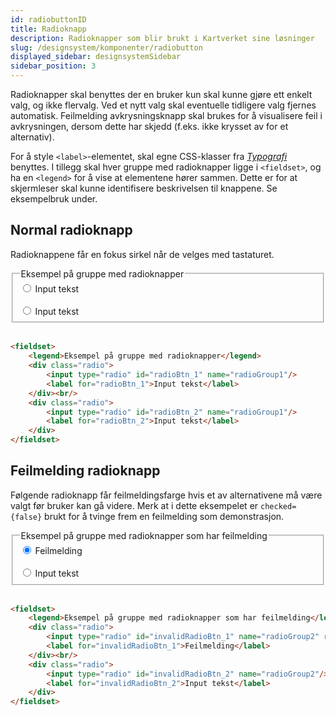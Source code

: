 ```yaml
---
id: radiobuttonID
title: Radioknapp
description: Radioknapper som blir brukt i Kartverket sine løsninger
slug: /designsystem/komponenter/radiobutton
displayed_sidebar: designsystemSidebar
sidebar_position: 3
---
```

 Radioknapper skal benyttes der en bruker kun skal kunne gjøre ett enkelt valg, og ikke flervalg. Ved et nytt valg skal eventuelle tidligere valg fjernes automatisk. Feilmelding avkrysningsknapp skal brukes for å visualisere feil i avkrysningen, dersom dette har skjedd (f.eks. ikke krysset av for et alternativ).
 
For å style <code><label\></code>-elementet, skal egne CSS-klasser fra
[_Typografi_](../designTokens/typography.mdx#label)
benyttes. I tillegg skal hver gruppe med radioknapper ligge i <code><fieldset\></code>, og ha en <code><legend\></code> for å vise at elementene hører sammen. Dette er for at skjermleser skal kunne identifisere beskrivelsen til knappene. Se eksempelbruk under.

## Normal radioknapp

Radioknappene får en fokus sirkel når de velges med tastaturet.

<fieldset>
    <legend>Eksempel på gruppe med radioknapper</legend>
    <div class="radio">
        <input type="radio" id="radioBtn_1" name="radioGroup1"/>
        <label for="radioBtn_1">Input tekst</label>
    </div><br/>
    <div class="radio">
        <input type="radio" id="radioBtn_2" name="radioGroup1"/>
        <label for="radioBtn_2">Input tekst</label>
    </div>
</fieldset>

<br/>


```markdown
<fieldset>
    <legend>Eksempel på gruppe med radioknapper</legend>
    <div class="radio">
        <input type="radio" id="radioBtn_1" name="radioGroup1"/>
        <label for="radioBtn_1">Input tekst</label>
    </div><br/>
    <div class="radio">
        <input type="radio" id="radioBtn_2" name="radioGroup1"/>
        <label for="radioBtn_2">Input tekst</label>
    </div>
</fieldset>
```

## Feilmelding radioknapp

Følgende radioknapp får feilmeldingsfarge hvis et av alternativene må være valgt før bruker kan gå videre. Merk at i dette eksempelet er <code>checked={false}</code> brukt for å tvinge frem en feilmelding som demonstrasjon.

<fieldset>
    <legend>Eksempel på gruppe med radioknapper som har feilmelding</legend>
    <div class="radio">
        <input type="radio" id="invalidRadioBtn_1" name="radioGroup2" required checked={false}/>
        <label for="invalidRadioBtn_1">Feilmelding</label>
    </div><br/>
    <div class="radio">
        <input type="radio" id="invalidRadioBtn_2" name="radioGroup2"/>
        <label for="invalidRadioBtn_2">Input tekst</label>
    </div>
</fieldset>
<br/>

```markdown
<fieldset>
    <legend>Eksempel på gruppe med radioknapper som har feilmelding</legend>
    <div class="radio">
        <input type="radio" id="invalidRadioBtn_1" name="radioGroup2" required checked={false}/>
        <label for="invalidRadioBtn_1">Feilmelding</label>
    </div><br/>
    <div class="radio">
        <input type="radio" id="invalidRadioBtn_2" name="radioGroup2"/>
        <label for="invalidRadioBtn_2">Input tekst</label>
    </div>
</fieldset>
```